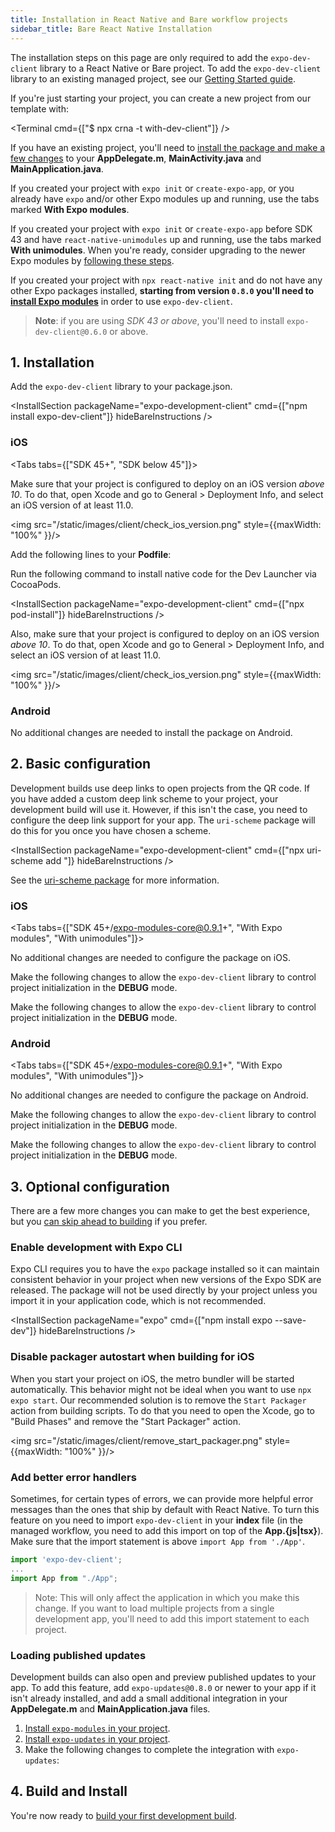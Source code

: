 ```yaml
---
title: Installation in React Native and Bare workflow projects
sidebar_title: Bare React Native Installation
---
```



The installation steps on this page are only required to add the `expo-dev-client` library to a React Native or Bare project. To add the `expo-dev-client` library to an existing managed project, see our [Getting Started guide](getting-started.mdx).

If you're just starting your project, you can create a new project from our template with:

<Terminal cmd={["$ npx crna -t with-dev-client"]} />

If you have an existing project, you'll need to [install the package and make a few changes](installation.mdx) to your **AppDelegate.m**, **MainActivity.java** and **MainApplication.java**.

If you created your project with `expo init` or `create-expo-app`, or you already have `expo` and/or other Expo modules up and running, use the tabs marked **With Expo modules**.

If you created your project with `expo init` or `create-expo-app` before SDK 43 and have `react-native-unimodules` up and running, use the tabs marked **With unimodules**. When you're ready, consider upgrading to the newer Expo modules by [following these steps](https://expo.fyi/expo-modules-migration).

If you created your project with `npx react-native init` and do not have any other Expo packages installed, **starting from version `0.8.0` you'll need to [install Expo modules](../bare/installing-expo-modules)** in order to use `expo-dev-client`.

> **Note**: if you are using _SDK 43 or above_, you'll need to install `expo-dev-client@0.6.0` or above.

## 1. Installation

Add the `expo-dev-client` library to your package.json.

<InstallSection packageName="expo-development-client" cmd={["npm install expo-dev-client"]} hideBareInstructions />

### iOS

<Tabs tabs={["SDK 45+", "SDK below 45"]}>

<Tab >

Make sure that your project is configured to deploy on an iOS version _above 10_.
To do that, open Xcode and go to General > Deployment Info, and select an iOS version of at least 11.0.

<img src="/static/images/client/check_ios_version.png" style={{maxWidth: "100%" }}/>

</Tab >

<Tab >

Add the following lines to your **Podfile**:

<DiffBlock source="/static/diffs/client/podfile.diff" />

Run the following command to install native code for the Dev Launcher via CocoaPods.

<InstallSection packageName="expo-development-client" cmd={["npx pod-install"]} hideBareInstructions />

Also, make sure that your project is configured to deploy on an iOS version _above 10_.
To do that, open Xcode and go to General > Deployment Info, and select an iOS version of at least 11.0.

<img src="/static/images/client/check_ios_version.png" style={{maxWidth: "100%" }}/>

</Tab >

</Tabs >

### Android

No additional changes are needed to install the package on Android.

## 2. Basic configuration

Development builds use deep links to open projects from the QR code. If you have added a custom deep link scheme to your project, your development build will use it. However, if this isn't the case, you need to configure the deep link support for your app. The `uri-scheme` package will do this for you once you have chosen a scheme.

<InstallSection packageName="expo-development-client" cmd={["npx uri-scheme add <your scheme>"]} hideBareInstructions />

See the [uri-scheme package](https://www.npmjs.com/package/uri-scheme) for more information.

### iOS

<Tabs tabs={["SDK 45+/expo-modules-core@0.9.1+", "With Expo modules", "With unimodules"]}>

<Tab >

No additional changes are needed to configure the package on iOS.

</Tab >

<Tab >

Make the following changes to allow the `expo-dev-client` library to control project initialization in the **DEBUG** mode.

<DiffBlock source="/static/diffs/client/app-delegate-expo-modules.diff" />
</Tab>

<Tab >

Make the following changes to allow the `expo-dev-client` library to control project initialization in the **DEBUG** mode.

<DiffBlock source="/static/diffs/client/app-delegate.diff" />
</Tab>

</Tabs>

### Android

<Tabs tabs={["SDK 45+/expo-modules-core@0.9.1+", "With Expo modules", "With unimodules"]}>

<Tab >

No additional changes are needed to configure the package on Android.

</Tab >

<Tab >

Make the following changes to allow the `expo-dev-client` library to control project initialization in the **DEBUG** mode.

<DiffBlock source="/static/diffs/client/main-activity-and-application-expo-modules.diff" />
</Tab>

<Tab >

Make the following changes to allow the `expo-dev-client` library to control project initialization in the **DEBUG** mode.

<DiffBlock source="/static/diffs/client/main-activity-and-application.diff" />
</Tab>

</Tabs>

## 3. Optional configuration

There are a few more changes you can make to get the best experience, but you [can skip ahead to building](/development/getting-started/#building-and-installing-your-first-development-build) if you prefer.

### Enable development with Expo CLI

Expo CLI requires you to have the `expo` package installed so it can maintain consistent behavior in your project when new versions of the Expo SDK are released. The package will not be used directly by your project unless you import it in your application code, which is not recommended.

<InstallSection packageName="expo" cmd={["npm install expo --save-dev"]} hideBareInstructions />

### Disable packager autostart when building for iOS

When you start your project on iOS, the metro bundler will be started automatically. This behavior might not be ideal when you want to use `npx expo start`. Our recommended solution is to remove the `Start Packager` action from building scripts. To do that you need to open the Xcode, go to "Build Phases" and remove the "Start Packager" action.

<img src="/static/images/client/remove_start_packager.png" style={{maxWidth: "100%" }}/>

### Add better error handlers

Sometimes, for certain types of errors, we can provide more helpful error messages than the ones that ship by default with React Native. To turn this feature on you need to import `expo-dev-client` in your **index** file (in the managed workflow, you need to add this import on top of the **App.&lbrace;js|tsx&rbrace;**). Make sure that the import statement is above `import App from './App'`.

```js
import 'expo-dev-client';
...
import App from "./App";
```

> Note: This will only affect the application in which you make this change. If you want to load multiple projects from a single development app, you'll need to add this import statement to each project.

### Loading published updates

Development builds can also open and preview published updates to your app. To add this feature, add `expo-updates@0.8.0` or newer to your app if it isn't already installed, and add a small additional integration in your **AppDelegate.m** and **MainApplication.java** files.

1. [Install `expo-modules` in your project](../bare/installing-expo-modules.mdx).
2. [Install `expo-updates` in your project](../bare/installing-updates.mdx).
3. Make the following changes to complete the integration with `expo-updates`:

<DiffBlock source="/static/diffs/client/app-delegate-updates.diff" />

<DiffBlock source="/static/diffs/client/main-application-updates.diff" />

## 4. Build and Install

You're now ready to [build your first development build](/development/getting-started.md#creating-and-installing-your-first-development-build).
